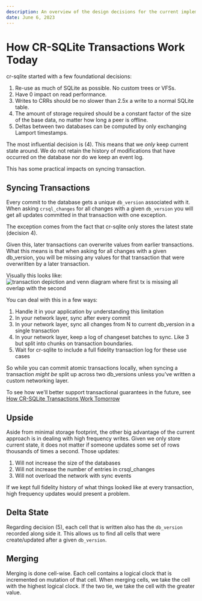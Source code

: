 ```yaml
---
description: An overview of the design decisions for the current implementation of cr-sqlite and their impact on transaction guarantees
date: June 6, 2023
---
```


# How CR-SQLite Transactions Work Today

cr-sqlite started with a few foundational decisions:

1. Re-use as much of SQLite as possible. No custom trees or VFSs.
2. Have 0 impact on read performance.
3. Writes to CRRs should be no slower than 2.5x a write to a normal SQLite table.
4. The amount of storage required should be a constant factor of the size of the base data, no matter how long a peer is offline.
5. Deltas between two databases can be computed by only exchanging Lamport timestamps.

The most influential decision is (4). This means that we _only_ keep current state around. We do not retain the history of modifications that have occurred on the database nor do we keep an event log.

This has some practical impacts on syncing transaction.

## Syncing Transactions

Every commit to the database gets a unique `db_version` associated with it. When asking `crsql_changes` for all changes with a given `db_version` you will get all updates committed in that transaction with one exception.

The exception comes from the fact that cr-sqlite only stores the latest state (decision 4).

Given this, later transactions can overwrite values from earlier transactions. What this means is that when asking for all changes with a given db_version, you will be missing any values for that transaction that were overwritten by a later transaction.

Visually this looks like: ![transaction depiction and venn diagram where first tx is missing all overlap with the second](/blog/how-it-works-today/tx-sync.png)

You can deal with this in a few ways:

1. Handle it in your application by understanding this limitation
2. In your network layer, sync after every commit
3. In your network layer, sync all changes from N to current db_version in a single transaction
4. In your network layer, keep a log of changeset batches to sync. Like 3 but split into chunks on transaction boundaries.
5. Wait for cr-sqlite to include a full fidelity transaction log for these use cases

So while you can commit atomic transactions locally, when syncing a transaction _might be_ split up across two db_versions unless you've written a custom networking layer. 

To see how we'll better support transactional guarantees in the future, see [How CR-SQLite Transactions Work Tomorrow](./how-crsqlite-transactions-work-tomorrow)

## Upside

Aside from minimal storage footprint, the other big advantage of the current approach is in dealing with high frequency writes. Given we only store current state, it does not matter if someone updates some set of rows thousands of times a second. Those updates:

1. Will not increase the size of the databases
2. Will not increase the number of entries in crsql_changes
3. Will not overload the network with sync events

If we kept full fidelity history of what things looked like at every transaction, high frequency updates would present a problem.

## Delta State

Regarding decision (5), each cell that is written also has the `db_version` recorded along side it. This allows us to find all cells that were create/updated after a given `db_version`.

## Merging

Merging is done cell-wise. Each cell contains a logical clock that is incremented on mutation of that cell. When merging cells, we take the cell with the highest logical clock. If the two tie, we take the cell with the greater value.
